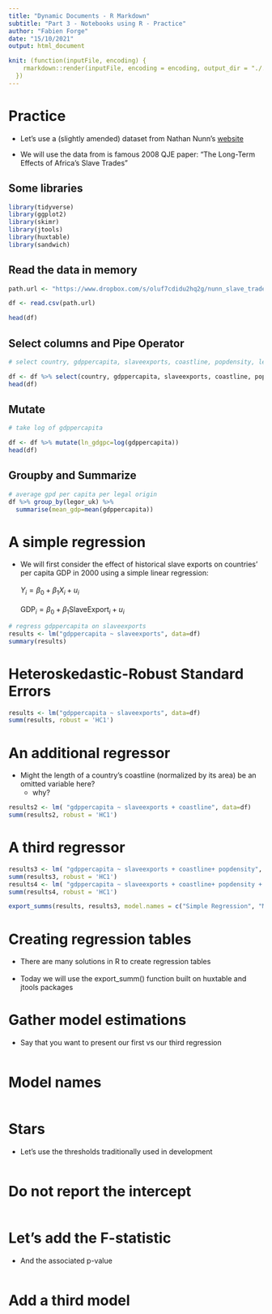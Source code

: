 ```yaml
---
title: "Dynamic Documents - R Markdown"
subtitle: "Part 3 - Notebooks using R - Practice"
author: "Fabien Forge"
date: "15/10/2021"
output: html_document

knit: (function(inputFile, encoding) {
    rmarkdown::render(inputFile, encoding = encoding, output_dir = "./../../Presentations/Day 2 - Dynamic Documents")
  })
---
```


# Practice

- Let's use a (slightly amended) dataset from Nathan Nunn's [website](https://scholar.harvard.edu/nunn/pages/data-0)

- We will use the data from is famous 2008 QJE paper: "The Long-Term Effects of Africa's Slave Trades"


## Some libraries  
```r
library(tidyverse)
library(ggplot2)
library(skimr)
library(jtools)
library(huxtable)
library(sandwich)
```


## Read the data in memory

```r
path.url <- "https://www.dropbox.com/s/oluf7cdidu2hq2g/nunn_slave_trade.csv?dl=1"

df <- read.csv(path.url)

head(df)
```

## Select columns and Pipe Operator

```r
# select country, gdppercapita, slaveexports, coastline, popdensity, legor_uk, legor_fr

df <- df %>% select(country, gdppercapita, slaveexports, coastline, popdensity, legor_uk, legor_fr)
head(df)

```

## Mutate 
```r
# take log of gdppercapita

df <- df %>% mutate(ln_gdgpc=log(gdppercapita))
head(df)
```

## Groupby and Summarize 

```r
# average gpd per capita per legal origin
df %>% group_by(legor_uk) %>% 
  summarise(mean_gdp=mean(gdppercapita))

```


# A simple regression

- We will first consider the effect of historical slave exports on countries' per capita GDP in 2000 using a simple linear regression:
<br><br>
$Y_i = \beta_0 + \beta_1 X_i + u_i$
<br><br>
$\text{GDP}_i = \beta_0 + \beta_1 \text{SlaveExport}_i + u_i$ 

```r
# regress gdppercapita on slaveexports
results <- lm("gdppercapita ~ slaveexports", data=df)
summary(results)
```



# Heteroskedastic-Robust Standard Errors
```r
results <- lm("gdppercapita ~ slaveexports", data=df)
summ(results, robust = 'HC1')
```


# An additional regressor


- Might the length of a country's coastline (normalized by its area) be an omitted variable here?
  - why?

```r

results2 <- lm( "gdppercapita ~ slaveexports + coastline", data=df)
summ(results2, robust = 'HC1')
```




# A third regressor
```r
results3 <- lm( "gdppercapita ~ slaveexports + coastline+ popdensity", data=df )
summ(results3, robust = 'HC1')
results4 <- lm( "gdppercapita ~ slaveexports + coastline+ popdensity + legor_uk", data=df )
summ(results4, robust = 'HC1')
```





```r
export_summs(results, results3, model.names = c("Simple Regression", "Multiple Regression"), robust='HC1')
```



# Creating regression tables
- There are many solutions in R to create regression tables
<br><br>
- Today we will use the export_summ() function built on huxtable and jtools packages

# Gather model estimations

- Say that you want to present our first vs our third regression

```r

```


# Model names

```r

```


# Stars
- Let's use the thresholds traditionally used in development

```r


```



# Do not report the intercept
```r


```


# Let's add the F-statistic

- And the associated p-value

```r

```


# Add a third model

```r


```


